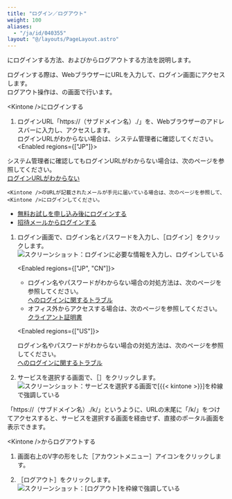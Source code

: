 ```yaml
---
title: "ログイン／ログアウト"
weight: 100
aliases:
  - "/ja/id/040355"
layout: "@/layouts/PageLayout.astro"
---
```




<Kintone />にログインする方法、および<Kintone />からログアウトする方法を説明します。

ログインする際は、WebブラウザーにURLを入力して、ログイン画面にアクセスします。  
ログアウト操作は、<Kintone />の画面で行います。  

<Heading id="login_trouble_login_logout_10">&lt;Kintone /&gt;にログインする</Heading>

1. ログインURL「https://（サブドメイン名）.<CybozuCom />/」を、Webブラウザーのアドレスバーに入力し、アクセスします。<Wovn></Wovn>  
  ログインURLがわからない場合は、システム管理者に確認してください。  
<Enabled regions={["JP"]}>

  システム管理者に確認してもログインURLがわからない場合は、次のページを参照してください。  
  [ログインURLがわからない](/general/ja/id/020273.html)

  <Note>

    <Kintone />のURLが記載されたメールが手元に届いている場合は、次のページを参照して、<Kintone />にログインしてください。

  * [無料お試しを申し込み後にログインする](/k/ja/id/040141.html)
  * [招待メールからログインする](/k/ja/id/040140.html)

  </Note>
</Enabled>

1. ログイン画面で、ログイン名とパスワードを入力し、<Wovn>［ログイン］</Wovn>をクリックします。  
   <Img src="/k/kintone/img-ja/login_logout_02.png" alt="スクリーンショット：ログインに必要な情報を入力し、ログインしている" />

   <Enabled regions={["JP", "CN"]}>
   <Note>

   * ログイン名やパスワードがわからない場合の対処方法は、次のページを参照してください。  
    [<Service />へのログインに関するトラブル](/general/ja/id/020262.html)
   * オフィス外からアクセスする場合は、次のページを参照してください。  
    [クライアント証明書](/general/ja/id/020400.html)
   </Note>

   </Enabled>

   <Enabled regions={["US"]}>
   <Note>

   ログイン名やパスワードがわからない場合の対処方法は、次のページを参照してください。  
   [<Service />へのログインに関するトラブル](/general/ja/id/020262.html)
   </Note>

   </Enabled>

1. サービスを選択する画面で、<Wovn>［<Kintone />］</Wovn>をクリックします。  
   <Img src="/k/kintone/img-ja/login_logout_03.png" alt="スクリーンショット：サービスを選択する画面で[{{&lt; kintone &gt;}}]を枠線で強調している" />

<Hint>

「https://（サブドメイン名）.<CybozuCom />/k/」というように、URLの末尾に「/k/」をつけてアクセスすると、サービスを選択する画面を経由せず、直接<Kintone />のポータル画面を表示できます。<Wovn></Wovn>

</Hint>

<Heading id="login_trouble_login_logout_20">&lt;Kintone /&gt;からログアウトする</Heading>

1. <Kintone />画面右上のV字の形をした<Wovn>［アカウントメニュー］</Wovn>アイコンをクリックします。

1. <Wovn>［ログアウト］</Wovn>をクリックします。  
   <Img src="/k/kintone/img-ja/login_logout_04.png" alt="スクリーンショット：[ログアウト]を枠線で強調している" />
